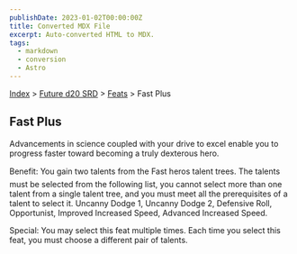 ```yaml
---
publishDate: 2023-01-02T00:00:00Z
title: Converted MDX File
excerpt: Auto-converted HTML to MDX.
tags:
  - markdown
  - conversion
  - Astro
---
```






[Index](-index) > [Future d20 SRD](future-d20-srd-index) > [Feats](future-d20-srd-feats-index) > Fast Plus




## Fast Plus


Advancements in science coupled with your drive to excel enable you to progress faster toward becoming a truly dexterous hero.


Benefit: You gain two talents from the Fast heros talent trees. The talents must be selected from the following list, you cannot select more than one talent from a single talent tree, and you must meet all the prerequisites of a talent to select it. Uncanny Dodge 1, Uncanny Dodge 2, Defensive Roll, Opportunist, Improved Increased Speed, Advanced Increased Speed.


Special: You may select this feat multiple times. Each time you select this feat, you must choose a different pair of talents.



